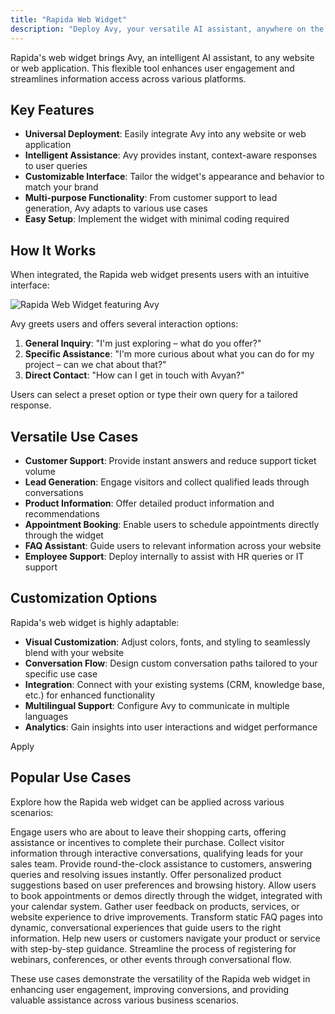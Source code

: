 ```yaml
---
title: "Rapida Web Widget"
description: "Deploy Avy, your versatile AI assistant, anywhere on the web"
---
```


Rapida's web widget brings Avy, an intelligent AI assistant, to any website or web application. This flexible tool enhances user engagement and streamlines information access across various platforms.

## Key Features

- **Universal Deployment**: Easily integrate Avy into any website or web application
- **Intelligent Assistance**: Avy provides instant, context-aware responses to user queries
- **Customizable Interface**: Tailor the widget's appearance and behavior to match your brand
- **Multi-purpose Functionality**: From customer support to lead generation, Avy adapts to various use cases
- **Easy Setup**: Implement the widget with minimal coding required

## How It Works

When integrated, the Rapida web widget presents users with an intuitive interface:

<Frame>
  <img src="/images/widget.png" alt="Rapida Web Widget featuring Avy" />
</Frame>

Avy greets users and offers several interaction options:

1. **General Inquiry**: "I'm just exploring – what do you offer?"
2. **Specific Assistance**: "I'm more curious about what you can do for my project – can we chat about that?"
3. **Direct Contact**: "How can I get in touch with Avyan?"

Users can select a preset option or type their own query for a tailored response.

## Versatile Use Cases

- **Customer Support**: Provide instant answers and reduce support ticket volume
- **Lead Generation**: Engage visitors and collect qualified leads through conversations
- **Product Information**: Offer detailed product information and recommendations
- **Appointment Booking**: Enable users to schedule appointments directly through the widget
- **FAQ Assistant**: Guide users to relevant information across your website
- **Employee Support**: Deploy internally to assist with HR queries or IT support

## Customization Options

Rapida's web widget is highly adaptable:

- **Visual Customization**: Adjust colors, fonts, and styling to seamlessly blend with your website
- **Conversation Flow**: Design custom conversation paths tailored to your specific use case
- **Integration**: Connect with your existing systems (CRM, knowledge base, etc.) for enhanced functionality
- **Multilingual Support**: Configure Avy to communicate in multiple languages
- **Analytics**: Gain insights into user interactions and widget performance

Apply

## Popular Use Cases

Explore how the Rapida web widget can be applied across various scenarios:

<CardGroup cols={2}>
  <Card title="Cart Abandonment Recovery" icon="shopping-cart">
    Engage users who are about to leave their shopping carts, offering
    assistance or incentives to complete their purchase.
  </Card>
  <Card title="Lead Capturing" icon="user-plus">
    Collect visitor information through interactive conversations, qualifying
    leads for your sales team.
  </Card>
  <Card title="24/7 Customer Support" icon="headphones">
    Provide round-the-clock assistance to customers, answering queries and
    resolving issues instantly.
  </Card>
  <Card title="Product Recommendations" icon="gift">
    Offer personalized product suggestions based on user preferences and
    browsing history.
  </Card>
  <Card title="Appointment Scheduling" icon="calendar">
    Allow users to book appointments or demos directly through the widget,
    integrated with your calendar system.
  </Card>
  <Card title="Feedback Collection" icon="message-square">
    Gather user feedback on products, services, or website experience to drive
    improvements.
  </Card>
  <Card title="Interactive FAQs" icon="help-circle">
    Transform static FAQ pages into dynamic, conversational experiences that
    guide users to the right information.
  </Card>
  <Card title="Onboarding Assistance" icon="graduation-cap">
    Help new users or customers navigate your product or service with
    step-by-step guidance.
  </Card>
  <Card title="Event Registration" icon="ticket">
    Streamline the process of registering for webinars, conferences, or other
    events through conversational flow.
  </Card>
</CardGroup>

These use cases demonstrate the versatility of the Rapida web widget in enhancing user engagement, improving conversions, and providing valuable assistance across various business scenarios.
